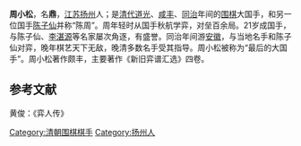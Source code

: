 {{distinguish|周小松 (香港)}}
'''周小松'''，名'''鼎'''，[[江苏|江苏]][[扬州|扬州]]人；是[[清代|清代]][[道光|道光]]、[[咸丰|咸丰]]、[[同治|同治]]年间的[[围棋|围棋]]大国手，和另一位国手[[陈子仙|陈子仙]]并称“陈周”。周年轻时从国手秋航学弈，对垒百余局。21岁成国手，与陈子仙、[[李湛源|李湛源]]等名家屡次角逐，有盛誉。同治年间游[[安徽|安徽]]，与当地名手和陈子仙对弈，晚年棋艺天下无敌，晚清多数名手受其指导。周小松被称为“最后的大国手”。周小松著作颇丰，主要著作《新旧弈谱汇选》四卷。

==参考文献==
黄俊：《弈人传》

[[Category:清朝围棋棋手|Category:清朝围棋棋手]]
[[Category:扬州人|Category:扬州人]]